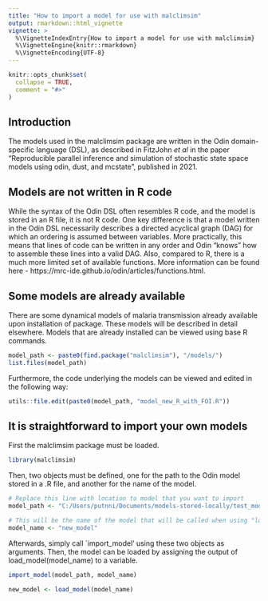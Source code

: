 ```yaml
---
title: "How to import a model for use with malclimsim"
output: rmarkdown::html_vignette
vignette: >
  %\VignetteIndexEntry{How to import a model for use with malclimsim}
  %\VignetteEngine{knitr::rmarkdown}
  %\VignetteEncoding{UTF-8}
---
```


```r
knitr::opts_chunk$set(
  collapse = TRUE,
  comment = "#>"
)
```

## Introduction
The models used in the malclimsim package are written in the Odin domain-specific language (DSL), as described in FitzJohn *et al* in the paper "Reproducible parallel inference and simulation of stochastic state space models using odin, dust, and mcstate", published in 2021. 

## Models are not written in R code
While the syntax of the Odin DSL often resembles R code, and the model is stored in an R file, it is not R code. One key difference is that a model written in the Odin DSL necessarily describes a directed acyclical graph (DAG) for which an ordering is assumed between variables. More practically, this means that lines of code can be written in any order and Odin "knows" how to assemble these lines into a valid DAG. Also, compared to R, there is a much more limited set of available functions. More information can be found here - https://mrc-ide.github.io/odin/articles/functions.html.

## Some models are already available
There are some dynamical models of malaria transmission already available upon installation of package. These models will be described in detail elsewhere. Models that are already installed can be viewed using base R commands.

```r
model_path <- paste0(find.package("malclimsim"), "/models/")
list.files(model_path)
```


Furthermore, the code underlying the models can be viewed and edited in the following way:

```r
utils::file.edit(paste0(model_path, "model_new_R_with_FOI.R"))
```


## It is straightforward to import your own models

First the malclimsim package must be loaded.

```r
library(malclimsim)
```

Then, two objects must be defined, one for the path to the Odin model stored in a .R file, and another for the name of the model.

```r
# Replace this line with location to model that you want to import
model_path <- "C:/Users/putnni/Documents/models-stored-locally/test_model.R"

# This will be the name of the model that will be called when using "load_model"
model_name <- "new_model"
```

Afterwards, simply call `import_model' using these two objects as arguments. Then, the model can be loaded by assigning the output of load_model(model_name) to a variable.
```r
import_model(model_path, model_name)

new_model <- load_model(model_name)
```
